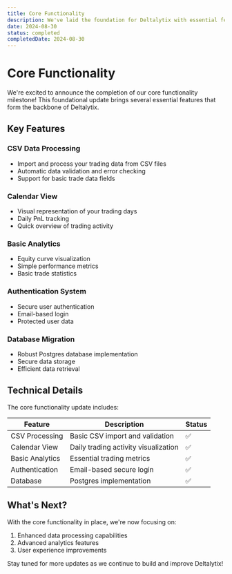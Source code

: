 ```yaml
---
title: Core Functionality
description: We've laid the foundation for Deltalytix with essential features. You can now process CSV data, view trades on a calendar, and access basic analytics. We've also implemented authentication and migrated to a robust Postgres database.
date: 2024-08-30
status: completed
completedDate: 2024-08-30
---
```


# Core Functionality

We're excited to announce the completion of our core functionality milestone! This foundational update brings several essential features that form the backbone of Deltalytix.

## Key Features

### CSV Data Processing
- Import and process your trading data from CSV files
- Automatic data validation and error checking
- Support for basic trade data fields

### Calendar View
- Visual representation of your trading days
- Daily PnL tracking
- Quick overview of trading activity

### Basic Analytics
- Equity curve visualization
- Simple performance metrics
- Basic trade statistics

### Authentication System
- Secure user authentication
- Email-based login
- Protected user data

### Database Migration
- Robust Postgres database implementation
- Secure data storage
- Efficient data retrieval

## Technical Details

The core functionality update includes:

| Feature | Description | Status |
|---------|-------------|---------|
| CSV Processing | Basic CSV import and validation | ✅ |
| Calendar View | Daily trading activity visualization | ✅ |
| Basic Analytics | Essential trading metrics | ✅ |
| Authentication | Email-based secure login | ✅ |
| Database | Postgres implementation | ✅ |

## What's Next?

With the core functionality in place, we're now focusing on:
1. Enhanced data processing capabilities
2. Advanced analytics features
3. User experience improvements

Stay tuned for more updates as we continue to build and improve Deltalytix! 